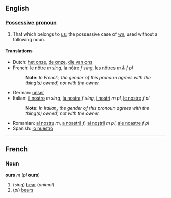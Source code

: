 ==English==
===[[Possessive pronoun]]===
#That which belongs to [[us]]; the possessive case of ''[[we]]'', used without a following noun.

====Translations====

*Dutch: [[het onze]], [[de onze]], [[die van ons]]
*French: [[le nôtre]] ''m sing'', [[la nôtre]] ''f sing'', [[les nôtres]] ''m & f pl''
*:'''Note:''' ''In French, the gender of this pronoun agrees with the thing(s) owned, not with the owner.''
*German: [[unser]]
*Italian: [[il nostro]] ''m sing'', [[la nostra]] ''f sing'', [[i nostri]] ''m pl'', [[le nostre]] ''f pl''
*:'''Note:''' ''In Italian, the gender of this pronoun agrees with the thing(s) owned, not with the owner.''
*Romanian: [[al nostru]] ''m'', [[a noastră]] ''f'', [[ai noştrii]] ''m pl'', [[ale noastre]] ''f pl''
*Spanish: [[lo nuestro]]

----
==French==
===Noun=== 
'''ours''' ''m'' (''pl'' '''ours''')

#(''sing'') [[bear]] (''animal'')
#(''pl'') [[bear]]s